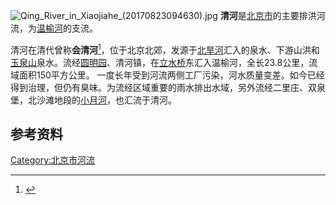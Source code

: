 {{Refimprove|time=2017-08-24T14:58:27+00:00}}
{{About|北京北部的一条河流|北京市海淀区的一个街道办事处|清河街道 (北京市)}}
[[File:Qing_River_in_Xiaojiahe_(20170823094630).jpg|thumb]]
'''清河'''是[[北京市|北京市]]的主要排洪河流，为[[温榆河|温榆河]]的支流。

清河在清代曾称'''会清河'''<ref name="hddm">{{cite book|author=海淀区地名志编辑委员会|title=北京市海淀区地名志|year=1992|publisher=北京出版社|isbn=7-200-01890-2}}</ref>{{rp|281}}，位于北京北郊，发源于[[北旱河|北旱河]]汇入的泉水、下游山洪和[[玉泉山|玉泉山]]泉水。流经[[圆明园|圆明园]]、清河镇，在[[立水桥|立水桥]]东汇入温榆河，全长23.8公里，流域面积150平方公里。
一度长年受到河流两侧工厂污染，河水质量变差。如今已经得到治理，但仍有臭味。为流经区域重要的雨水排出水域，另外流经二里庄、双泉堡，北沙滩地段的[[小月河|小月河]]，也汇流于清河。

== 参考资料 ==
{{reflist}}

[[Category:北京市河流|Category:北京市河流]]